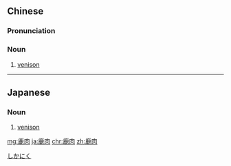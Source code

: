 ==Chinese==
{{zh-forms}}

===Pronunciation===
{{zh-pron
|m=lùròu
|c=luk6 juk6
|cat=n
}}

===Noun===
{{zh-noun}}

# [[venison]]

{{zh-cat|Meats}}

----

==Japanese==
{{ja-kanjitab|しか|にく|yomi=y}}

===Noun===
{{ja-noun|しかにく}}

# [[venison]]

[[Category:ja:Meats|しかにく]]

[[mg:鹿肉]]
[[ja:鹿肉]]
[[chr:鹿肉]]
[[zh:鹿肉]]